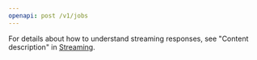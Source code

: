 ```yaml
---
openapi: post /v1/jobs
---
```


For details about how to understand streaming responses, see "Content description" in [Streaming](/api-reference/streaming#content-description).
